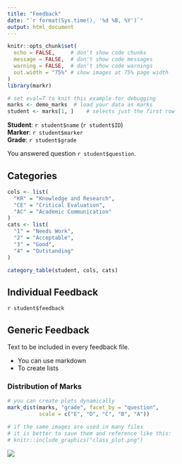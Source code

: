 ```yaml
---
title: "Feedback"  
date: "`r format(Sys.time(), '%d %B, %Y')`"  
output: html_document  
---
```


```r
knitr::opts_chunk$set(
  echo = FALSE,     # don't show code chunks
  message = FALSE,  # don't show code messages
  warning = FALSE,  # don't show code warnings
  out.width = "75%" # show images at 75% page width
)
library(markr)
```

```r
# set eval=T to knit this example for debugging
marks <- demo_marks  # load your data as marks
student <- marks[1, ]    # selects just the first row
```

**Student**: `r student$name` (`r student$ID`)  
**Marker**: `r student$marker`  
**Grade**: `r student$grade`

You answered question `r student$question`.

## Categories

```r
cols <- list(
  "KR" = "Knowledge and Research",
  "CE" = "Critical Evaluation",
  "AC" = "Academic Communication"
)
cats <- list(
  "1" = "Needs Work",
  "2" = "Acceptable",
  "3" = "Good",
  "4" = "Outstanding"
)

category_table(student, cols, cats)
```

## Individual Feedback

`r student$feedback`

## Generic Feedback

Text to be included in every feedback file.

* You can use markdown
* To create lists

### Distribution of Marks

```r
# you can create plots dynamically
mark_dist(marks, "grade", facet_by = "question", 
          scale = c("E", "D", "C", "B", "A"))

# if the same images are used in many files 
# it is better to save them and reference like this:
# knitr::include_graphics("class_plot.png")
```


![](https://psyteachr.github.io/images/psyTeachR_logo.png)



